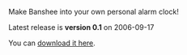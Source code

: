 Make Banshee into your own personal alarm clock!

Latest release is '''version 0.1''' on 2006-09-17

You can [http://trick.vanstaveren.us/files/banshee-alarm-plugin-0.1.tar.bz2 download it here].